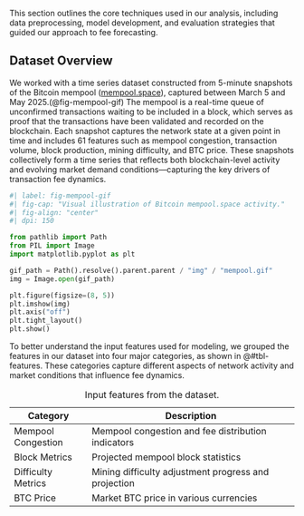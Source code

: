 This section outlines the core techniques used in our analysis, including data preprocessing, model development, and evaluation strategies that guided our approach to fee forecasting.

## Dataset Overview

We worked with a time series dataset constructed from 5-minute snapshots of the Bitcoin mempool ([mempool.space](https://mempool.space/)), captured between March 5 and May 2025.(@fig-mempool-gif) The mempool is a real-time queue of unconfirmed transactions waiting to be included in a block, which serves as proof that the transactions have been validated and recorded on the blockchain. Each snapshot captures the network state at a given point in time and includes 61 features such as mempool congestion, transaction volume, block production, mining difficulty, and BTC price. These snapshots collectively form a time series that reflects both blockchain-level activity and evolving market demand conditions—capturing the key drivers of transaction fee dynamics.

```python
#| label: fig-mempool-gif
#| fig-cap: "Visual illustration of Bitcoin mempool.space activity."
#| fig-align: "center"
#| dpi: 150

from pathlib import Path
from PIL import Image
import matplotlib.pyplot as plt

gif_path = Path().resolve().parent.parent / "img" / "mempool.gif"
img = Image.open(gif_path)

plt.figure(figsize=(8, 5))
plt.imshow(img)
plt.axis("off")
plt.tight_layout()
plt.show()
```

To better understand the input features used for modeling, we grouped the features in our dataset into four major categories, as shown in @#tbl-features. These categories capture different aspects of network activity and market conditions that influence fee dynamics.

::: {.table #tbl-features}

Table: Input features from the dataset.

| **Category**           | **Description**                                               |
|------------------------|---------------------------------------------------------------|
| Mempool Congestion     | Mempool congestion and fee distribution indicators            |
| Block Metrics          | Projected mempool block statistics                            |
| Difficulty Metrics     | Mining difficulty adjustment progress and projection          |
| BTC Price              | Market BTC price in various currencies                        |
:::